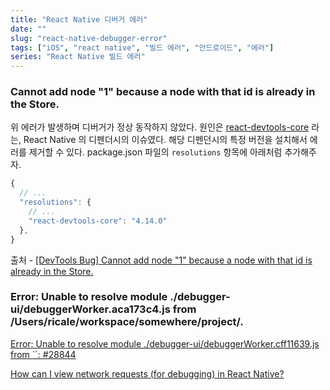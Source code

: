 ```yaml
---
title: "React Native 디버거 에러"
date: ""
slug: "react-native-debugger-error"
tags: ["iOS", "react native", "빌드 에러", "안드로이드", "에러"]
series: "React Native 빌드 에러"
---
```


### Cannot add node "1" because a node with that id is already in the Store.

위 에러가 발생하며 디버거가 정상 동작하지 않았다. 원인은 [react-devtools-core](https://www.npmjs.com/package/react-devtools-core) 라는, React Native 의 디펜더시의 이슈였다. 해당 디펜던시의 특정 버전을 설치해서 에러를 제거할 수 있다. package.json 파일의 `resolutions` 항목에 아래처럼 추가해주자.

```js
{
  // ...
  "resolutions": {
    // ...
    "react-devtools-core": "4.14.0"
  },
}
```

출처 - [[DevTools Bug] Cannot add node "1" because a node with that id is already in the Store.
](https://github.com/facebook/react/issues/23226#issuecomment-1051006915)

### Error: Unable to resolve module ./debugger-ui/debuggerWorker.aca173c4.js from /Users/ricale/workspace/somewhere/project/.

[Error: Unable to resolve module ./debugger-ui/debuggerWorker.cff11639.js from ``: #28844](https://github.com/facebook/react-native/issues/28844)

[How can I view network requests (for debugging) in React Native?](https://stackoverflow.com/questions/33997443/how-can-i-view-network-requests-for-debugging-in-react-native)
